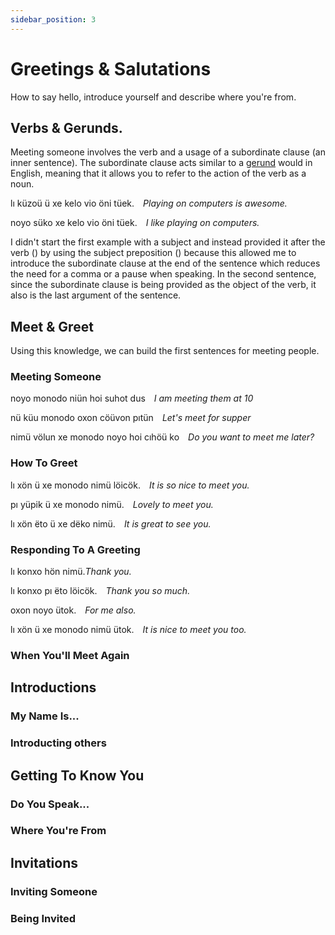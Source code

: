 ```yaml
---
sidebar_position: 3
---
```



# Greetings & Salutations

How to say hello, introduce yourself and describe where you're from.

## Verbs & Gerunds.

Meeting someone involves the verb <HisyeoWord is='monodo'/> and a usage of a
subordinate clause (an inner sentence). The subordinate clause acts similar to a
[gerund](https://en.wikipedia.org/wiki/Gerund) would in English, meaning that it 
allows you to refer to the action of the verb as a noun.

<HisyeoTabs>
    <p>lı küzoü ü xe kelo vio öni tüek.&emsp;<em>Playing on computers is awesome.</em></p>
    <p>noyo süko xe kelo vio öni tüek.&emsp;<em>I like playing on computers.</em></p>
</HisyeoTabs>

I didn't start the first example with a subject and instead provided it after
the verb (<HisyeoWord is='lı'/>) by using the subject preposition
(<HisyeoWord is='ü'/>) because this allowed me to introduce the subordinate
clause at the end of the sentence which reduces the need for a comma or a pause
when speaking. In the second sentence, since the subordinate clause is being
provided as the object of the verb, it also is the last argument of the
sentence.

## Meet & Greet

Using this knowledge, we can build the first sentences for meeting people.

### Meeting Someone

<HisyeoTabs>
    <p>noyo monodo niün hoi suhot dus&emsp;<em>I am meeting them at 10</em></p>
    <p>nü küu monodo oxon cöüvon pıtün&emsp;<em>Let's meet for supper</em></p>
    <p>nimü völun xe monodo noyo hoi cıhöü ko&emsp;<em>Do you want to meet me later?</em></p>
</HisyeoTabs>

### How To Greet

<HisyeoTabs>
    <p>lı xön ü xe monodo nimü löicök.&emsp;<em>It is so nice to meet you.</em></p>
    <p>pı yüpik ü xe monodo nimü.&emsp;<em>Lovely to meet you.</em></p>
    <p>lı xön ëto ü xe dëko nimü.&emsp;<em>It is great to see you.</em></p>
</HisyeoTabs>

### Responding To A Greeting

<HisyeoTabs>
    <p>lı konxo hön nimü.<em>Thank you.</em></p>
    <p>lı konxo pı ëto löicök.&emsp;<em>Thank you so much.</em></p>
    <p>oxon noyo ütok.&emsp;<em>For me also.</em></p>
    <p>lı xön ü xe monodo nimü ütok.&emsp;<em>It is nice to meet you too.</em></p>
</HisyeoTabs>

### When You'll Meet Again

## Introductions

### My Name Is...

### Introducting others

## Getting To Know You

### Do You Speak...

### Where You're From

## Invitations

### Inviting Someone

### Being Invited

<HisyeoTooltip />